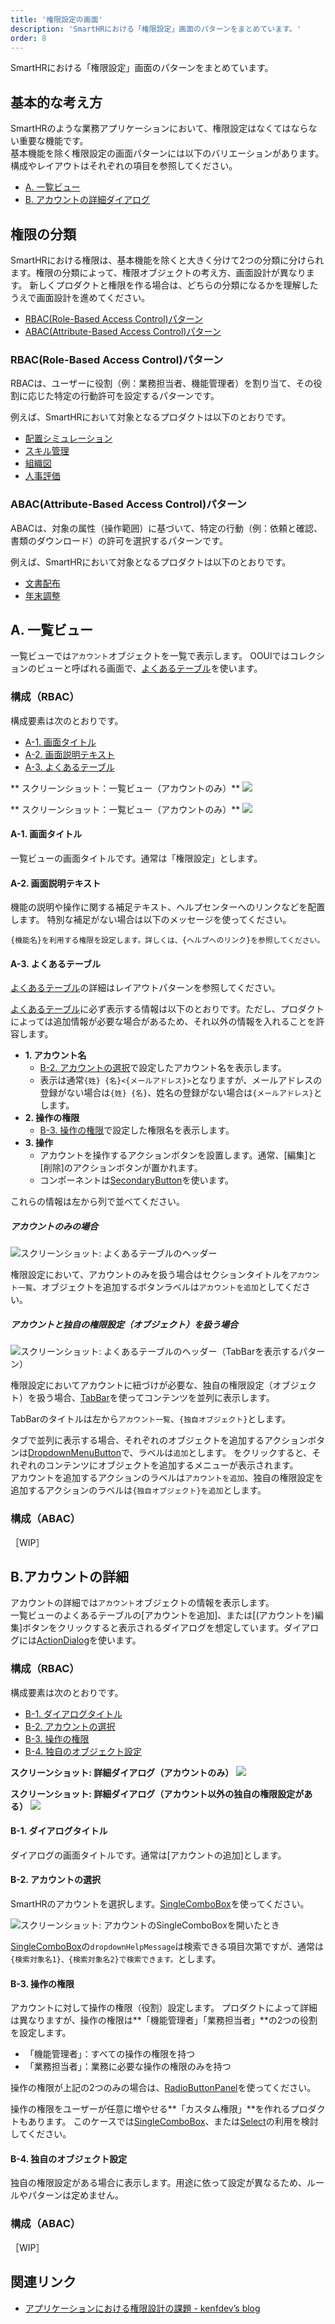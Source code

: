 ```yaml
---
title: '権限設定の画面'
description: 'SmartHRにおける「権限設定」画面のパターンをまとめています。'
order: 8
---
```


SmartHRにおける「権限設定」画面のパターンをまとめています。

## 基本的な考え方

SmartHRのような業務アプリケーションにおいて、権限設定はなくてはならない重要な機能です。  
基本機能を除く権限設定の画面パターンには以下のバリエーションがあります。
構成やレイアウトはそれぞれの項目を参照してください。

- [A. 一覧ビュー](#h2-2)
- [B. アカウントの詳細ダイアログ](#h2-3)

## 権限の分類
SmartHRにおける権限は、基本機能を除くと大きく分けて2つの分類に分けられます。権限の分類によって、権限オブジェクトの考え方、画面設計が異なります。
新しくプロダクトと権限を作る場合は、どちらの分類になるかを理解したうえで画面設計を進めてください。

- [RBAC(Role-Based Access Control)パターン](#h3-0)
- [ABAC(Attribute-Based Access Control)パターン](#h3-1)

### RBAC(Role-Based Access Control)パターン

RBACは、ユーザーに役割（例：業務担当者、機能管理者）を割り当て、その役割に応じた特定の行動許可を設定するパターンです。

例えば、SmartHRにおいて対象となるプロダクトは以下のとおりです。

* [配置シミュレーション](https://smarthr.jp/function/simulation/)
* [スキル管理](https://smarthr.jp/function/skill/)
* [組織図](https://smarthr.jp/function/organization/)
* [人事評価](https://smarthr.jp/function/evaluation/)

### ABAC(Attribute-Based Access Control)パターン

ABACは、対象の属性（操作範囲）に基づいて、特定の行動（例：依頼と確認、書類のダウンロード）の許可を選択するパターンです。

例えば、SmartHRにおいて対象となるプロダクトは以下のとおりです。

* [文書配布](https://smarthr.jp/function/distribution/)
* [年末調整](https://smarthr.jp/function/nc/)


## A. 一覧ビュー

一覧ビューでは`アカウント`オブジェクトを一覧で表示します。
OOUIではコレクションのビューと呼ばれる画面で、[よくあるテーブル](/products/design-patterns/smarthr-table/)を使います。

### 構成（RBAC）

構成要素は次のとおりです。

- [A-1. 画面タイトル](#h4-0)
- [A-2. 画面説明テキスト](#h4-1)
- [A-3. よくあるテーブル](#h4-2)

** スクリーンショット：一覧ビュー（アカウントのみ）**
![](./images/admin-screen/admin-screen-admin1.png)

** スクリーンショット：一覧ビュー（アカウントのみ）**
![](./images/admin-screen/admin-screen-admin2.png)

#### A-1. 画面タイトル

一覧ビューの画面タイトルです。通常は「権限設定」とします。

#### A-2. 画面説明テキスト

機能の説明や操作に関する補足テキスト、ヘルプセンターへのリンクなどを配置します。
特別な補足がない場合は以下のメッセージを使ってください。

`{機能名}を利用する権限を設定します。詳しくは、{ヘルプへのリンク}を参照してください。`

#### A-3. よくあるテーブル

[よくあるテーブル](/products/design-patterns/smarthr-table/)の詳細はレイアウトパターンを参照してください。

[よくあるテーブル](/products/design-patterns/smarthr-table/)に必ず表示する情報は以下のとおりです。ただし、プロダクトによっては追加情報が必要な場合があるため、それ以外の情報を入れることを許容します。

* **1. アカウント名**
  * [B-2. アカウントの選択](#h4-4)で設定したアカウント名を表示します。
  * 表示は通常`{姓} {名}<{メールアドレス}>`となりますが、メールアドレスの登録がない場合は`{姓} {名}`、姓名の登録がない場合は`{メールアドレス}`とします。
* **2. 操作の権限**
  * [B-3. 操作の権限](#h4-5)で設定した権限名を表示します。
* **3. 操作**
  * アカウントを操作するアクションボタンを設置します。通常、[編集]と[削除]のアクションボタンが置かれます。
  * コンポーネントは[SecondaryButton](/products/components/button/)を使います。

これらの情報は左から列で並べてください。

##### アカウントのみの場合

![スクリーンショット: よくあるテーブルのヘッダー](./images/admin-screen/admin-screen-admin1-heading.png)

権限設定において、アカウントのみを扱う場合はセクションタイトルを`アカウント一覧`、オブジェクトを追加するボタンラベルは`アカウントを追加`としてください。

##### アカウントと独自の権限設定（オブジェクト）を扱う場合

![スクリーンショット: よくあるテーブルのヘッダー（TabBarを表示するパターン）](./images/admin-screen/admin-screen-admin2-heading.png)

権限設定においてアカウントに紐づけが必要な、独自の権限設定（オブジェクト）を扱う場合、[TabBar](/products/components/tab-bar/)を使ってコンテンツを並列に表示します。

TabBarのタイトルは左から`アカウント一覧`、`{独自オブジェクト}`とします。

タブで並列に表示する場合、それぞれのオブジェクトを追加するアクションボタンは[DropdownMenuButton](/products/components/dropdown/dropdown-menu-button/)で、ラベルは`追加`とします。
をクリックすると、それぞれのコンテンツにオブジェクトを追加するメニューが表示されます。  
アカウントを追加するアクションのラベルは`アカウントを追加`、独自の権限設定を追加するアクションのラベルは`{独自オブジェクト}を追加`とします。

### 構成（ABAC）

［WIP］

## B.アカウントの詳細

アカウントの詳細では`アカウント`オブジェクトの情報を表示します。  
一覧ビューのよくあるテーブルの[アカウントを追加]、または[(アカウントを)編集]ボタンをクリックすると表示されるダイアログを想定しています。ダイアログには[ActionDialog](/products/components/dialog/#h3-1)を使います。


### 構成（RBAC）

構成要素は次のとおりです。

- [B-1. ダイアログタイトル](#h4-3)
- [B-2. アカウントの選択](#h4-4)
- [B-3. 操作の権限](#h4-5)
- [B-4. 独自のオブジェクト設定](#h4-6)

**スクリーンショット: 詳細ダイアログ（アカウントのみ）**
![](./images/admin-screen/admin-screen-admin1-dialog.png)

**スクリーンショット: 詳細ダイアログ（アカウント以外の独自の権限設定がある）**
![](./images/admin-screen/admin-screen-admin2-dialog.png)

#### B-1. ダイアログタイトル

ダイアログの画面タイトルです。通常は[アカウントの追加]とします。

#### B-2. アカウントの選択

SmartHRのアカウントを選択します。[SingleComboBox](/products/components/combo-box/)を使ってください。

![スクリーンショット: アカウントのSingleComboBoxを開いたとき](./images/admin-screen/admin-screen-dialog-account.png)

[SingleComboBox](/products/components/combo-box/)の`dropdownHelpMessage`は検索できる項目次第ですが、通常は`{検索対象名1}、{検索対象名2}で検索できます。`とします。

#### B-3. 操作の権限

アカウントに対して操作の権限（役割）設定します。
プロダクトによって詳細は異なりますが、操作の権限は**「機能管理者」「業務担当者」**の2つの役割を設定します。

- 「機能管理者」：すべての操作の権限を持つ
- 「業務担当者」：業務に必要な操作の権限のみを持つ

操作の権限が上記の2つのみの場合は、[RadioButtonPanel](/products/components/radio-button-panel/)を使ってください。

操作の権限をユーザーが任意に増やせる**「カスタム権限」**を作れるプロダクトもあります。
このケースでは[SingleComboBox](/products/components/combo-box/)、または[Select](/products/components/select/)の利用を検討してください。

#### B-4.  独自のオブジェクト設定

独自の権限設定がある場合に表示します。用途に依って設定が異なるため、ルールやパターンは定めません。


### 構成（ABAC）

［WIP］


## 関連リンク

- [アプリケーションにおける権限設計の課題 - kenfdev’s blog](https://kenfdev.hateblo.jp/entry/2020/01/13/115032)
